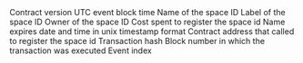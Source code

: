 <ParamField path="version">
Contract version
</ParamField>
<ParamField path="block_time">
UTC event block time
</ParamField>
<ParamField path="name">
Name of the space ID
</ParamField>
<ParamField path="label">
Label of the space ID
</ParamField>
<ParamField path="owner">
Owner of the space ID
</ParamField>
<ParamField path="cost">
Cost spent to register the space id
</ParamField>
<ParamField path="expires">
Name expires date and time in unix timestamp format
</ParamField>
<ParamField path="contract_address">
Contract address that called to register the space id
</ParamField>
<ParamField path="tx_hash">
Transaction hash
</ParamField>
<ParamField path="block_number">
Block number in which the transaction was executed
</ParamField>
<ParamField path="evt_index">
Event index
</ParamField>
